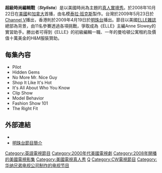 {{noteTA
|T=zh-tw:超級時尚編輯戰; zh-hk:潮人·編;
}}
'''超級時尚編輯戰'''（'''''Stylista'''''）是以美國時尚為主題的[[真人實境秀|真人實境秀]]。於2008年10月22日在[[美國|美國]]和[[加拿大|加拿大]]首播，由名模[[泰拉·班克斯|泰拉·班克斯]]製作。台灣於2009年5月23日於[[Channel_V|Channel V]]播出，香港則於2009年4月19日於[[明珠台|明珠台]]播出。節目以美國[[ELLE雜誌|ELLE雜誌]]總部為背景，由11名參賽透過各項挑戰，爭取成為《ELLE》主編Anne Slowey的實習助手。勝出者可得到《ELLE》的初級編輯一職、一年的曼哈頓公寓租約及價值十萬美金的H&M服裝贊助。

== 每集內容 ==
*Pilot
*Hidden Gems
*No More Mr. Nice Guy
*Shop It Like It's Hot
*It's All About Who You Know
*Clip Show
*Model Behavior
*Fashion Show 101
*The Right Fit

== 外部連結 ==
* {{imdb title|1179369|Stylista}}
* [http://pearl.tvb.com/weekendreality/stylista/index.html 明珠台節目簡介] {{Wayback|url=http://pearl.tvb.com/weekendreality/stylista/index.html |date=20140312212827 }}

{{CW电视节目}}

{{DEFAULTSORT:Stylista}}
[[Category:英語電視節目|Category:英語電視節目]]
[[Category:2000年代美國電視劇|Category:2000年代美國電視劇]]
[[Category:2008年開播的美國電視影集|Category:2008年開播的美國電視影集]]
[[Category:美國電視真人秀|Category:美國電視真人秀]]
[[Category:時尚題材真人秀節目|Q]]
[[Category:CW電視節目|Category:CW電視節目]]
[[Category:华纳兄弟电视公司制作的电视节目|Category:华纳兄弟电视公司制作的电视节目]]

{{美國電視節目小作品}}